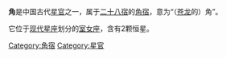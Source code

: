 '''角'''是中国古代[[星官|星官]]之一，属于[[二十八宿|二十八宿]]的[[角宿|角宿]]，意为“（[[苍龙|苍龙]]的）角”。

它位于[[星座列表|现代星座]]划分的[[室女座|室女座]]，含有2颗恒星。

[[Category:角宿|Category:角宿]]
[[Category:星官|Category:星官]]